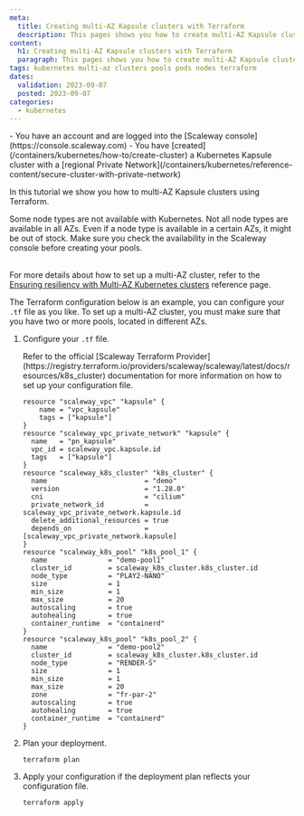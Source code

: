 ```yaml
---
meta:
  title: Creating multi-AZ Kapsule clusters with Terraform
  description: This pages shows you how to create multi-AZ Kapsule clusters with Terraform
content:
  h1: Creating multi-AZ Kapsule clusters with Terraform
  paragraph: This pages shows you how to create multi-AZ Kapsule clusters with Terraform
tags: kubernetes multi-az clusters pools pods nodes terraform
dates:
  validation: 2023-09-07
  posted: 2023-09-07
categories:
  - kubernetes
---
```


<Macro id="iam-requirements" />

<Message type="requirement">
  - You have an account and are logged into the [Scaleway console](https://console.scaleway.com)
  - You have [created](/containers/kubernetes/how-to/create-cluster) a Kubernetes Kapsule cluster with a [regional Private Network](/containers/kubernetes/reference-content/secure-cluster-with-private-network)
</Message>

In this tutorial we show you how to multi-AZ Kapsule clusters using Terraform.

<Message type="important">
  Some node types are not available with Kubernetes. Not all node types are available in all AZs. Even if a node type is available in a certain AZs, it might be out of stock. Make sure you check the availability in the Scaleway console before creating your pools. <br /><br />

  For more details about how to set up a multi-AZ cluster, refer to the [Ensuring resiliency with Multi-AZ Kubernetes clusters](/containers/kubernetes/reference-content/multi-az-clusters) reference page.
</Message>

The Terraform configuration below is an example, you can configure your `.tf` file as you like. To set up a multi-AZ cluster, you must make sure that you have two or more pools, located in different AZs.

1. Configure your `.tf` file.

    <Message type="tip">
      Refer to the official [Scaleway Terraform Provider](https://registry.terraform.io/providers/scaleway/scaleway/latest/docs/resources/k8s_cluster) documentation for more information on how to set up your configuration file.
    </Message>

    ```
    resource "scaleway_vpc" "kapsule" {
        name = "vpc_kapsule"
        tags = ["kapsule"]
    }
    resource "scaleway_vpc_private_network" "kapsule" {
      name   = "pn_kapsule"
      vpc_id = scaleway_vpc.kapsule.id
      tags   = ["kapsule"]
    }
    resource "scaleway_k8s_cluster" "k8s_cluster" {
      name                        = "demo"
      version                     = "1.28.0"
      cni                         = "cilium"
      private_network_id          = scaleway_vpc_private_network.kapsule.id
      delete_additional_resources = true
      depends_on                  = [scaleway_vpc_private_network.kapsule]
    }
    resource "scaleway_k8s_pool" "k8s_pool_1" {
      name               = "demo-pool1"
      cluster_id         = scaleway_k8s_cluster.k8s_cluster.id
      node_type          = "PLAY2-NANO"
      size               = 1
      min_size           = 1
      max_size           = 20
      autoscaling        = true
      autohealing        = true
      container_runtime  = "containerd"
    }
    resource "scaleway_k8s_pool" "k8s_pool_2" {
      name               = "demo-pool2"
      cluster_id         = scaleway_k8s_cluster.k8s_cluster.id
      node_type          = "RENDER-S"
      size               = 1
      min_size           = 1
      max_size           = 20
      zone               = "fr-par-2"
      autoscaling        = true
      autohealing        = true
      container_runtime  = "containerd"
    }
    ```

2. Plan your deployment.
    ```
    terraform plan
    ```
3. Apply your configuration if the deployment plan reflects your configuration file.
    ```
    terraform apply
    ```

